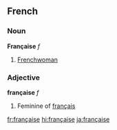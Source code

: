 ==French==
===Noun===
'''Française''' ''f''
# [[Frenchwoman]]

===Adjective===
'''française''' ''f''

# Feminine of [[français]]

[[fr:française]]
[[hi:française]]
[[ja:française]]